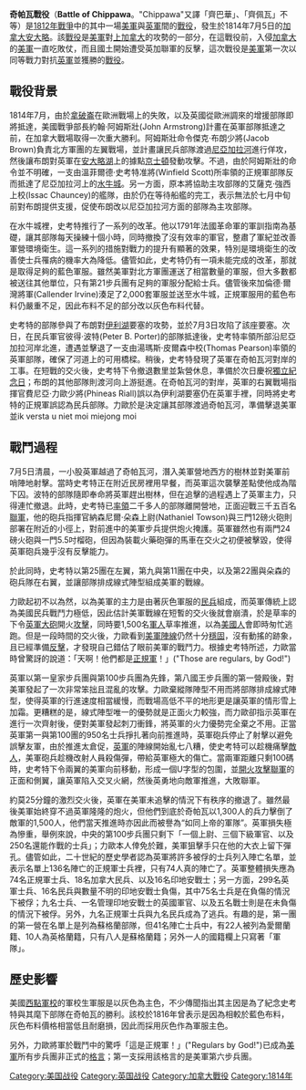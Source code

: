 {{Infobox Military Conflict
|conflict=奇帕瓦戰役
|partof=[[1812年戰爭|1812年戰爭]]
|image=[[File:Chippewa.jpg|300px]]
|caption=史考特將軍率領美軍進攻
|date=1814年7月5日
|place=[[加拿大|加拿大]][[安大略|安大略]]
|result=美軍勝利
|combatant1=[[File:Flag_of_the_United_Kingdom.svg|22px]] [[大英帝國|大英帝國]]
|combatant2=[[File:StarSpangledBannerFlag.svg|22px]] [[美利堅合眾國|美利堅合眾國]]
|commander1=費尼亞·力歐
|commander2=溫菲爾德·史考特<br>傑克·布朗
|strength1=2,000
|strength2=3,500
|casualties1=148 陣亡 <br>350 負傷<br>46 被俘
|casualties2=61 陣亡<br>255 負傷
}}
'''奇帕瓦戰役'''（'''Battle of Chippawa'''。"Chippawa"又譯「齊巴華」、「齊佩瓦」不等）是[[1812年戰爭|1812年戰爭]]中的其中一場[[美軍|美軍]]與[[英軍|英軍]]間的[[戰役|戰役]]，發生於1814年7月5日的[[加拿大|加拿大]][[安大略|安大略]]。該[[戰役|戰役]]是[[美軍|美軍]]對[[上加拿大|上加拿大]]的攻勢的一部分，在這戰役前，入侵[[加拿大|加拿大]]的[[美軍|美軍]]一直吃敗仗，而且國土開始遭受英加聯軍的反擊，這次戰役是[[美軍|美軍]]第一次以同等戰力對抗[[英軍|英軍]]並獲勝的[[戰役|戰役]]。

==戰役背景==
1814年7月，由於[[拿破崙|拿破崙]]在歐洲戰場上的失敗，以及英國從歐洲調來的增援部隊即將抵達，美國戰爭部長約翰·阿姆斯壯(John Armstrong)計畫在英軍部隊抵達之前，在加拿大戰場取得一次重大勝利。阿姆斯壯命令傑克·布朗少將(Jacob Brown)負責北方軍團的左翼戰場，並計畫讓民兵部隊渡過[[尼亞加拉河|尼亞加拉河]]進行佯攻，然後讓布朗對英軍在[[安大略湖|安大略湖]]上的據點[[京士頓|京士頓]]發動攻擊。不過，由於阿姆斯壯的命令並不明確，一支由溫菲爾德·史考特准將(Winfield Scott)所率領的正規軍部隊反而抵達了尼亞加拉河上的[[水牛城|水牛城]]。另一方面，原本將協助主攻部隊的艾薩克·強西上校(Issac Chauncey)的艦隊，由於仍在等待船艦的完工，表示無法於七月中旬前對布朗提供支援，促使布朗改以尼亞加拉河方面的部隊為主攻部隊。

在水牛城裡，史考特推行了一系列的改革。他以1791年法國革命軍的軍訓指南為基礎，讓其部隊每天操練十個小時，同時撤換了沒有效率的軍官，整肅了軍紀並改善軍營環境衛生。這一系列的措施對戰力的提升有顯著的效果，特別是環境衛生的改善使士兵罹病的機率大為降低。儘管如此，史考特仍有一項未能完成的改革，那就是取得足夠的藍色軍服。雖然美軍對北方軍團運送了相當數量的軍服，但大多數都被送往其他單位，只有第21步兵團有足夠的軍服分配給士兵。儘管後來加倫德·爾灣將軍(Callender Irvine)湊足了2,000套軍服並送至水牛城，正規軍服用的藍色布料仍嚴重不足，因此布料不足的部分改以灰色布料代替。

史考特的部隊參與了布朗對[[伊利湖|伊利湖]]要塞的攻勢，並於7月3日攻陷了該座要塞。次日，在民兵軍官彼得·波特(Peter B. Porter)的部隊抵達後，史考特率領所部沿尼亞加拉河岸北進，遭遇並擊退了一支由湯瑪斯·皮爾森中校(Thomas Pearson)率領的英軍部隊，確保了河道上的可用橋樑。稍後，史考特發現了英軍在奇帕瓦河對岸的工事。在短戰的交火後，史考特下令撤退數里並紮營休息，準備於次日慶祝[[美國獨立日|獨立紀念日]]；布朗的其他部隊則渡河向上游挺進。在奇帕瓦河的對岸，英軍的右翼戰場指揮官費尼亞·力歐少將(Phineas Riall)誤以為伊利湖要塞仍在英軍手裡，同時將史考特的正規軍誤認為民兵部隊。力歐於是決定讓其部隊渡過奇帕瓦河，準備擊退美軍並ik versta u niet
moi miejong moi

==戰鬥過程==
7月5日清晨，一小股英軍越過了奇帕瓦河，潛入美軍營地西方的樹林並對美軍前哨陣地射擊。當時史考特正在附近民房裡用早餐，而英軍這次襲擊差點使他成為階下囚。波特的部隊隨即奉命將英軍趕出樹林，但在追擊的過程遇上了英軍主力，只得連忙撤退。此時，史考特已[[率領|率領]]二千多人的部隊離開營地，正面迎戰三千五百名[[聯軍|聯軍]]，他的砲兵指揮官納森尼爾·朵森上尉(Nathaniel Towson)與三門12磅火砲則部署在附近的小徑上，對前進中的美軍步兵提供炮火掩護。英軍雖然也有兩門24磅火砲與一門5.5吋榴砲，但因為裝載火藥砲彈的馬車在交火之初便被擊毀，使得英軍砲兵幾乎沒有反擊能力。

於此同時，史考特以第25團在左翼，第九與第11團在中央，以及第22團與朵森的砲兵隊在右翼，並讓部隊排成線式陣型組成美軍的戰線。

力歐起初不以為然，以為美軍的主力是由著灰色軍服的[[民兵|民兵]]組成，而英軍傳統上認為美國民兵戰鬥力極低，因此估計美軍戰線在短暫的交火後就會崩潰，於是草率的下令[[英軍|英軍]][[大砲|大砲]]開火[[攻擊|攻擊]]，同時要1,500名[[軍人|軍人]]草率推進，以為[[美國人|美國人]]會即時匆忙逃跑。但是一段時間的交火後，力歐看到[[美軍|美軍]][[陣線|陣線]]仍然十分[[穩固|穩固]]，沒有動搖的跡象，且已經準備[[反擊|反擊]]，才發現自己錯估了眼前美軍的戰鬥力。根據史考特所述，力歐當時曾驚訝的說道：「天啊！他們都是[[正規軍|正規軍]]！」("Those are regulars, by God!")

英軍以第一皇家步兵團與第100步兵團為先鋒，第八國王步兵團的第一營殿後，對美軍發起了一次非常笨拙且混亂的攻擊。力歐棄縱隊陣型不用而將部隊排成線式陣型，使得英軍的行進速度相當緩慢，而戰場高低不平的地形更是讓英軍的情形雪上加霜。更糟糕的是，線式陣型唯一的優勢就是正面火力較強，而力歐卻指示英軍在進行一次齊射後，便對美軍發起刺刀衝鋒，將英軍的火力優勢完全棄之不用。正當英軍第一與第100團的950名士兵掙扎著向前推進時，英軍砲兵停止了射擊以避免誤擊友軍，由於推進太倉促，[[英軍|英軍]]的陣線開始亂七八糟，使史考特可以趁機痛擊[[敵人|敵人]]，美軍砲兵趁機改射人員殺傷彈，帶給英軍極大的傷亡。當兩軍距離只剩100碼時，史考特下令兩翼的美軍向前移動，形成一個U字型的包圍，並[[開火|開火]][[攻擊|攻擊]][[聯軍|聯軍]]的正面和側翼，讓英軍陷入交叉火網，然後英勇地向敵軍推進，大敗聯軍。

約莫25分鐘的激烈交火後，英軍在美軍未追擊的情況下有秩序的撤退了。雖然最後美軍始終穿不過英軍隆隆的炮火，但他們到底於奇帕瓦以1,300人的兵力擊倒了敵軍的1,500人，他們當天推進時亦因此而被譽為“如同上帝的軍隊”。英軍損失極為慘重，舉例來說，中央的第100步兵團只剩下「一個上尉、三個下級軍官、以及250名還能作戰的士兵」；力歐本人倖免於難，美軍狙擊手只在他的大衣上留下彈孔。儘管如此，二十世紀的歷史學者認為英軍將許多被俘的士兵列入陣亡名單，並表示名單上136名陣亡的正規軍士兵裡，只有74人真的陣亡了。英軍整體損失應為74名正規軍士兵、18名加拿大民兵、以及16名印地安戰士；另一方面，299名英軍士兵、16名民兵與數量不明的印地安戰士負傷，其中75名士兵是在負傷的情況下被俘；九名士兵、一名管理印地安戰士的英國軍官、以及五名戰士則是在未負傷的情況下被俘。另外，九名正規軍士兵與九名民兵成為了逃兵。有趣的是，第一團的第一營在名單上是列為蘇格蘭部隊，但41名陣亡士兵中，有22人被列為愛爾蘭籍、10人為英格蘭籍，只有八人是蘇格蘭籍；另外一人的國籍欄上只寫著「軍隊」。

==歷史影響==
美國[[西點軍校|西點軍校]]的軍校生軍服是以灰色為主色，不少傳聞指出其主因是為了紀念史考特與其麾下部隊在奇帕瓦的勝利。該校於1816年曾表示是因為相較於藍色布料，灰色布料價格相當低且耐磨損，因此而採用灰色作為軍服主色。

另外，力歐將軍於戰鬥中的驚呼「這是正規軍！」("Regulars by God!")已成為[[美軍|美軍]]所有步兵團非正式的[[格言|格言]]；第一支採用該格言的是美軍第六步兵團。

[[Category:美国战役|Category:美国战役]]
[[Category:英国战役|Category:英国战役]]
[[Category:加拿大戰役|Category:加拿大戰役]]
[[Category:1814年|Category:1814年]]